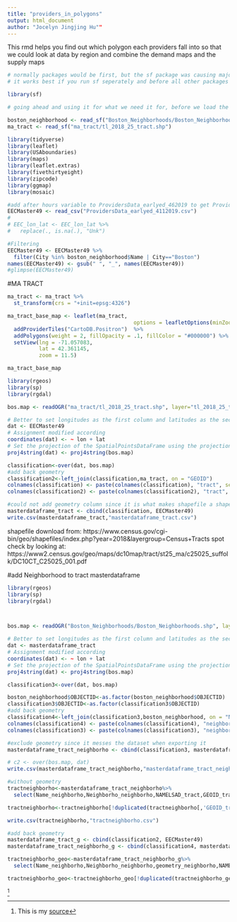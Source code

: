 ```yaml
---
title: "providers_in_polygons"
output: html_document
author: "Jocelyn Jingjing Hu""
---
```


This rmd helps you find out which polygon each providers fall into so that we could look at data by region and combine the demand maps and the supply maps

```r
# normally packages would be first, but the sf package was causing major problems with the other functions
# it works best if you run sf seperately and before all other packages

library(sf)

# going ahead and using it for what we need it for, before we load the other packages, again to make things easier

boston_neighborhood <- read_sf("Boston_Neighborhoods/Boston_Neighborhoods.shp")
ma_tract <- read_sf("ma_tract/tl_2018_25_tract.shp")
```

```r
library(tidyverse)
library(leaflet)
library(USAboundaries)
library(maps)
library(leaflet.extras)
library(fivethirtyeight)
library(zipcode)
library(ggmap)
library(mosaic)
```

```r


#add after hours variable to ProvidersData_earlyed_462019 to get ProvidersData_earlyed_4112019
EECMaster49 <- read_csv("ProvidersData_earlyed_4112019.csv")
# 
# EEC_lon_lat <- EEC_lon_lat %>% 
#   replace(., is.na(.), "Unk")

#Filtering
EECMaster49 <- EECMaster49 %>%
  filter(City %in% boston_neighborhood$Name | City=="Boston")
names(EECMaster49) <- gsub(" ", "_", names(EECMaster49))
#glimpse(EECMaster49)
```


#MA TRACT

```r
ma_tract <- ma_tract %>%
  st_transform(crs = "+init=epsg:4326")

ma_tract_base_map <- leaflet(ma_tract,
                                        options = leafletOptions(minZoom = 11))  %>%
  addProviderTiles("CartoDB.Positron")  %>%
  addPolygons(weight = 2, fillOpacity = .1, fillColor = "#000000") %>%
  setView(lng = -71.057083, 
          lat = 42.361145, 
          zoom = 11.5)

ma_tract_base_map
```

```r
library(rgeos)
library(sp)
library(rgdal)

bos.map <- readOGR("ma_tract/tl_2018_25_tract.shp", layer="tl_2018_25_tract")

# Better to set longitudes as the first column and latitudes as the second
dat <- EECMaster49
# Assignment modified according
coordinates(dat) <- ~ lon + lat
# Set the projection of the SpatialPointsDataFrame using the projection of the shapefile
proj4string(dat) <- proj4string(bos.map)

classification<-over(dat, bos.map)
#add back geometry
classification2<-left_join(classification,ma_tract, on = "GEOID")
colnames(classification) <- paste(colnames(classification), "tract", sep = "_")
colnames(classification2) <- paste(colnames(classification2), "tract", sep = "_")

#could not add geometry column since it is what makes shapefile a shapefile and will mess up the exported csv data
masterdataframe_tract <- cbind(classification, EECMaster49)
write.csv(masterdataframe_tract,"masterdataframe_tract.csv")

```
shapefile download from: https://www.census.gov/cgi-bin/geo/shapefiles/index.php?year=2018&layergroup=Census+Tracts
spot check by looking at: https://www2.census.gov/geo/maps/dc10map/tract/st25_ma/c25025_suffolk/DC10CT_C25025_001.pdf


#add Neighborhood to tract masterdataframe


```r
library(rgeos)
library(sp)
library(rgdal)



bos.map <- readOGR("Boston_Neighborhoods/Boston_Neighborhoods.shp", layer="Boston_Neighborhoods")

# Better to set longitudes as the first column and latitudes as the second
dat <- masterdataframe_tract
# Assignment modified according
coordinates(dat) <- ~ lon + lat
# Set the projection of the SpatialPointsDataFrame using the projection of the shapefile
proj4string(dat) <- proj4string(bos.map)

classification3<-over(dat, bos.map)

boston_neighborhood$OBJECTID<-as.factor(boston_neighborhood$OBJECTID)
classification3$OBJECTID<-as.factor(classification3$OBJECTID)
#add back geometry
classification4<-left_join(classification3,boston_neighborhood, on = "Neighborho")
colnames(classification4) <- paste(colnames(classification4), "neighborho", sep = "_")
colnames(classification3) <- paste(colnames(classification3), "neighborho", sep = "_")

#exclude geometry since it messes the dataset when exporting it
masterdataframe_tract_neighborho <- cbind(classification3, masterdataframe_tract)

# c2 <- over(bos.map, dat)
write.csv(masterdataframe_tract_neighborho,"masterdataframe_tract_neighborhood.csv")
```

```r
#without geometry
tractneighborho<-masterdataframe_tract_neighborho%>%
  select(Name_neighborho,Neighborho_neighborho,NAMELSAD_tract,GEOID_tract)

tractneighborho<-tractneighborho[!duplicated(tractneighborho[,'GEOID_tract']),]

write.csv(tractneighborho,"tractneighborho.csv")

```


```r
#add back geometry
masterdataframe_tract_g <- cbind(classification2, EECMaster49)
masterdataframe_tract_neighborho_g <- cbind(classification4, masterdataframe_tract_g)

tractneighborho_geo<-masterdataframe_tract_neighborho_g%>%
  select(Name_neighborho,Neighborho_neighborho,geometry_neighborho,NAMELSAD_tract,GEOID_tract,geometry_tract)

tractneighborho_geo<-tractneighborho_geo[!duplicated(tractneighborho_geo[,'GEOID_tract']),]

```
^[This is my [source](https://gis.stackexchange.com/questions/133625/checking-if-points-fall-within-polygon-shapefile)] 

